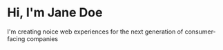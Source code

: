 # Hi, I'm Jane Doe

I'm creating noice web experiences for the next generation of consumer-facing companies